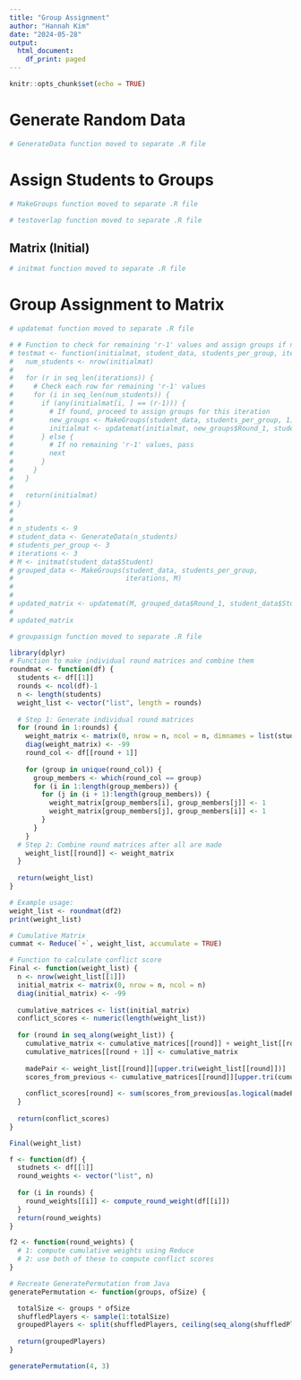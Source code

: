 ```yaml
---
title: "Group Assignment"
author: "Hannah Kim"
date: "2024-05-28"
output:
  html_document:
    df_print: paged
---
```


```r
knitr::opts_chunk$set(echo = TRUE)
```

# Generate Random Data
```r
# GenerateData function moved to separate .R file
```


# Assign Students to Groups

```r
# MakeGroups function moved to separate .R file
```

```r
# testoverlap function moved to separate .R file
```

## Matrix (Initial)
```r
# initmat function moved to separate .R file
```

# Group Assignment to Matrix

```r
# updatemat function moved to separate .R file
```

```r
# # Function to check for remaining 'r-1' values and assign groups if necessary
# testmat <- function(initialmat, student_data, students_per_group, iterations) {
#   num_students <- nrow(initialmat)
#   
#   for (r in seq_len(iterations)) {
#     # Check each row for remaining 'r-1' values
#     for (i in seq_len(num_students)) {
#       if (any(initialmat[i, ] == (r-1))) {
#         # If found, proceed to assign groups for this iteration
#         new_groups <- MakeGroups(student_data, students_per_group, 1)
#         initialmat <- updatemat(initialmat, new_groups$Round_1, student_data$Student)
#       } else {
#         # If no remaining 'r-1' values, pass
#         next
#       }
#     }
#   }
#   
#   return(initialmat)
# }
# 
# 
# n_students <- 9
# student_data <- GenerateData(n_students)
# students_per_group <- 3
# iterations <- 3
# M <- initmat(student_data$Student)
# grouped_data <- MakeGroups(student_data, students_per_group, 
#                            iterations, M)
# 
# 
# updated_matrix <- updatemat(M, grouped_data$Round_1, student_data$Student)
# 
# updated_matrix
```

```r
# groupassign function moved to separate .R file
```

```r
library(dplyr)
# Function to make individual round matrices and combine them
roundmat <- function(df) {
  students <- df[[1]]
  rounds <- ncol(df)-1
  n <- length(students)
  weight_list <- vector("list", length = rounds)
  
  # Step 1: Generate individual round matrices
  for (round in 1:rounds) {
    weight_matrix <- matrix(0, nrow = n, ncol = n, dimnames = list(students, students))
    diag(weight_matrix) <- -99
    round_col <- df[[round + 1]]
    
    for (group in unique(round_col)) {
      group_members <- which(round_col == group)
      for (i in 1:length(group_members)) {
        for (j in (i + 1):length(group_members)) {
          weight_matrix[group_members[i], group_members[j]] <- 1
          weight_matrix[group_members[j], group_members[i]] <- 1
        }
      }
    }
  # Step 2: Combine round matrices after all are made
    weight_list[[round]] <- weight_matrix
  }
  
  return(weight_list)
}

# Example usage:
weight_list <- roundmat(df2)
print(weight_list)

# Cumulative Matrix
cummat <- Reduce(`+`, weight_list, accumulate = TRUE)

```


```r
# Function to calculate conflict score
Final <- function(weight_list) {
  n <- nrow(weight_list[[1]])
  initial_matrix <- matrix(0, nrow = n, ncol = n)
  diag(initial_matrix) <- -99
  
  cumulative_matrices <- list(initial_matrix)
  conflict_scores <- numeric(length(weight_list))
  
  for (round in seq_along(weight_list)) {
    cumulative_matrix <- cumulative_matrices[[round]] + weight_list[[round]]
    cumulative_matrices[[round + 1]] <- cumulative_matrix
    
    madePair <- weight_list[[round]][upper.tri(weight_list[[round]])]
    scores_from_previous <- cumulative_matrices[[round]][upper.tri(cumulative_matrices[[round]])]
    
    conflict_scores[round] <- sum(scores_from_previous[as.logical(madePair)]^2)
  }
  
  return(conflict_scores)
}

Final(weight_list)
```


```r
f <- function(df) {
  studnets <- df[[1]]
  round_weights <- vector("list", n)
  
  for (i in rounds) {
    round_weights[[i]] <- compute_round_weight(df[[i]])
  }
  return(round_weights)
}

f2 <- function(round_weights) {
  # 1: compute cumulative weights using Reduce
  # 2: use both of these to compute conflict scores
}
```

```r
# Recreate GeneratePermutation from Java
generatePermutation <- function(groups, ofSize) {

  totalSize <- groups * ofSize
  shuffledPlayers <- sample(1:totalSize)
  groupedPlayers <- split(shuffledPlayers, ceiling(seq_along(shuffledPlayers) / ofSize))
  
  return(groupedPlayers)
}

generatePermutation(4, 3)

```

